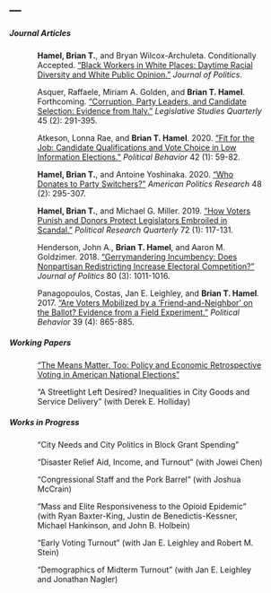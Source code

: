 ---
---

<link rel="stylesheet" href="styles.css" type="text/css">
<link rel="stylesheet" href="site_libs/academicons-1.8.6/css/academicons.css" type="text/css">

##### Journal Articles

<p style="margin-left:50px; margin-right:50px;">
**Hamel, Brian T.**, and Bryan Wilcox-Archuleta. Conditionally Accepted. ["Black Workers in White Places: Daytime Racial Diversity and White Public Opinion."](files/context.pdf) *Journal of Politics*.
</p>

<p style="margin-left:50px; margin-right:50px;">
Asquer, Raffaele, Miriam A. Golden, and **Brian T. Hamel**. Forthcoming. ["Corruption, Party Leaders, and Candidate Selection: Evidence from Italy."](files/italy.pdf) *Legislative Studies Quarterly* 45 (2): 291-395.
</p>

<p style="margin-left:50px; margin-right:50px;">
Atkeson, Lonna Rae, and **Brian T. Hamel**. 2020. ["Fit for the Job: Candidate Qualifications and Vote Choice in Low Information Elections."](files/teachers.pdf) *Political Behavior* 42 (1): 59-82.
</p>

<p style="margin-left:50px; margin-right:50px;">
**Hamel, Brian T.**, and Antoine Yoshinaka. 2020. ["Who Donates to Party Switchers?"](files/switchers.pdf) *American Politics Research* 48 (2): 295-307.
</p>

<p style="margin-left:50px; margin-right:50px;">
**Hamel, Brian T.**, and Michael G. Miller. 2019. ["How Voters Punish and Donors Protect Legislators Embroiled in Scandal."](files/scandal.pdf) *Political Research Quarterly* 72 (1): 117-131.
</p>

<p style="margin-left:50px; margin-right:50px;">
Henderson, John A., **Brian T. Hamel**, and Aaron M. Goldzimer. 2018. ["Gerrymandering Incumbency: Does Nonpartisan Redistricting Increase Electoral Competition?"](files/gerrymandering.pdf) *Journal of Politics* 80 (3): 1011-1016.
</p>

<p style="margin-left:50px; margin-right:50px;">
Panagopoulos, Costas, Jan E. Leighley, and **Brian T. Hamel**. 2017. ["Are Voters Mobilized by a 'Friend-and-Neighbor' on the Ballot? Evidence from a Field Experiment."](files/friends.pdf) *Political Behavior* 39 (4): 865-885.
</p>

##### Working Papers

<p style="margin-left:50px; margin-right:50px;">
["The Means Matter, Too: Policy and Economic Retrospective Voting in American National Elections"](files/new_deal.pdf)
</p>

<p style="margin-left:50px; margin-right:50px;">
"A Streetlight Left Desired? Inequalities in City Goods and Service Delivery" (with Derek E. Holliday)
</p>

##### Works in Progress

<p style="margin-left:50px; margin-right:50px;">
"City Needs and City Politics in Block Grant Spending"
</p>

<p style="margin-left:50px; margin-right:50px;">
"Disaster Relief Aid, Income, and Turnout" (with Jowei Chen)
</p>

<p style="margin-left:50px; margin-right:50px;">
"Congressional Staff and the Pork Barrel" (with Joshua McCrain)
</p>

<p style="margin-left:50px; margin-right:50px;">
"Mass and Elite Responsiveness to the Opioid Epidemic" (with Ryan Baxter-King, Justin de Benedictis-Kessner, Michael Hankinson, and John B. Holbein)
</p>

<p style="margin-left:50px; margin-right:50px;">
"Early Voting Turnout" (with Jan E. Leighley and Robert M. Stein)
</p>

<p style="margin-left:50px; margin-right:50px;">
"Demographics of Midterm Turnout" (with Jan E. Leighley and Jonathan Nagler)
</p>
